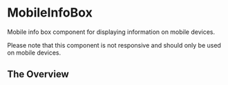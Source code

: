 
<Meta of={MobileInfoBoxStories} />

# MobileInfoBox

Mobile info box component for displaying information on mobile devices.

Please note that this component is not responsive and should only be used on mobile devices.

## The Overview

<Canvas>
  <Story of={MobileInfoBoxStories.Default} />
</Canvas>

<Controls />

